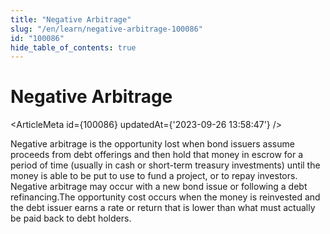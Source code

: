 ```yaml
---
title: "Negative Arbitrage"
slug: "/en/learn/negative-arbitrage-100086"
id: "100086"
hide_table_of_contents: true
---
```



# Negative Arbitrage

<ArticleMeta id={100086} updatedAt={'2023-09-26 13:58:47'} />
<div className='border-solid border-b border-t-0 my-4 border-[var(--ifm-color-gray-300)]' />

Negative arbitrage is the opportunity lost when bond issuers assume proceeds from debt offerings and then hold that money in escrow for a period of time (usually in cash or short-term treasury investments) until the money is able to be put to use to fund a project, or to repay investors. Negative arbitrage may occur with a new bond issue or following a debt refinancing.The opportunity cost occurs when the money is reinvested and the debt issuer earns a rate or return that is lower than what must actually be paid back to debt holders.
